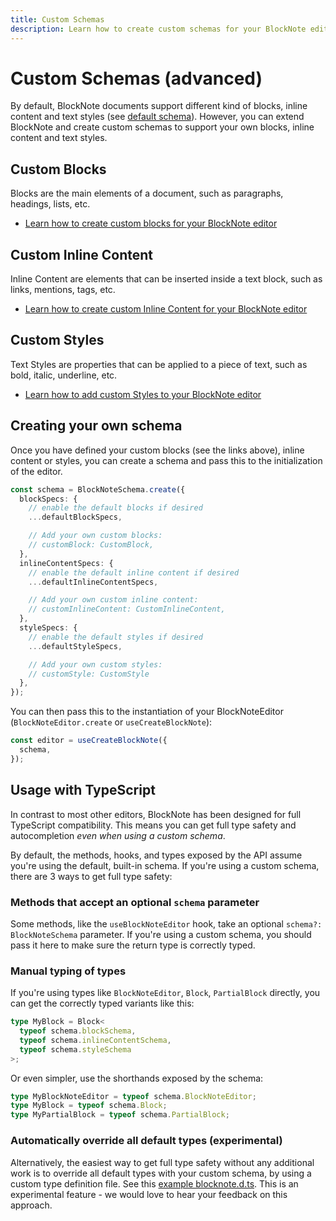```yaml
---
title: Custom Schemas
description: Learn how to create custom schemas for your BlockNote editor
---
```


# Custom Schemas (advanced)

By default, BlockNote documents support different kind of blocks, inline content and text styles (see [default schema](/docs/editor-basics/default-schema)).
However, you can extend BlockNote and create custom schemas to support your own blocks, inline content and text styles.

## Custom Blocks

Blocks are the main elements of a document, such as paragraphs, headings, lists, etc.

- [Learn how to create custom blocks for your BlockNote editor](/docs/custom-schemas/blocks)

## Custom Inline Content

Inline Content are elements that can be inserted inside a text block, such as links, mentions, tags, etc.

- [Learn how to create custom Inline Content for your BlockNote editor](/docs/custom-schemas/inline-content)

## Custom Styles

Text Styles are properties that can be applied to a piece of text, such as bold, italic, underline, etc.

- [Learn how to add custom Styles to your BlockNote editor](/docs/custom-schemas/styles)

## Creating your own schema

Once you have defined your custom blocks (see the links above), inline content or styles, you can create a schema and pass this to the initialization of the editor.

```typescript
const schema = BlockNoteSchema.create({
  blockSpecs: {
    // enable the default blocks if desired
    ...defaultBlockSpecs,

    // Add your own custom blocks:
    // customBlock: CustomBlock,
  },
  inlineContentSpecs: {
    // enable the default inline content if desired
    ...defaultInlineContentSpecs,

    // Add your own custom inline content:
    // customInlineContent: CustomInlineContent,
  },
  styleSpecs: {
    // enable the default styles if desired
    ...defaultStyleSpecs,

    // Add your own custom styles:
    // customStyle: CustomStyle
  },
});
```

You can then pass this to the instantiation of your BlockNoteEditor (`BlockNoteEditor.create` or `useCreateBlockNote`):

```typescript
const editor = useCreateBlockNote({
  schema,
});
```

## Usage with TypeScript

In contrast to most other editors, BlockNote has been designed for full TypeScript compatibility. This means you can get full type safety and autocompletion _even when using a custom schema_.

By default, the methods, hooks, and types exposed by the API assume you're using the default, built-in schema. If you're using a custom schema, there are 3 ways to get full type safety:

### Methods that accept an optional `schema` parameter

Some methods, like the `useBlockNoteEditor` hook, take an optional `schema?: BlockNoteSchema` parameter. If you're using a custom schema, you should pass it here to make sure the return type is correctly typed.

### Manual typing of types

If you're using types like `BlockNoteEditor`, `Block`, `PartialBlock` directly, you can get the correctly typed variants like this:

```typescript
type MyBlock = Block<
  typeof schema.blockSchema,
  typeof schema.inlineContentSchema,
  typeof schema.styleSchema
>;
```

Or even simpler, use the shorthands exposed by the schema:

```typescript
type MyBlockNoteEditor = typeof schema.BlockNoteEditor;
type MyBlock = typeof schema.Block;
type MyPartialBlock = typeof schema.PartialBlock;
```

### Automatically override all default types (experimental)

Alternatively, the easiest way to get full type safety without any additional work is to override all default types with your custom schema, by using a custom type definition file. See this [example blocknote.d.ts](https://github.com/TypeCellOS/BlockNote/blob/main/examples/06-custom-schema/react-custom-styles/blocknote.d.ts.example). This is an experimental feature - we would love to hear your feedback on this approach.
